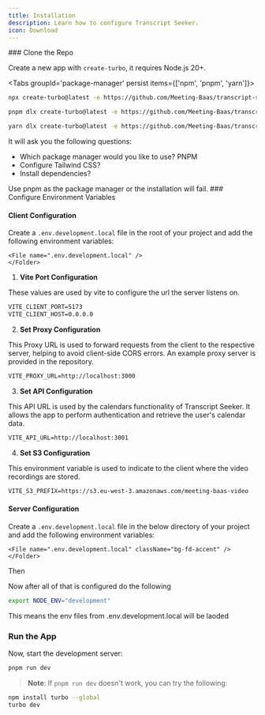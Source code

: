 ```yaml
---
title: Installation
description: Learn how to configure Transcript Seeker.
icon: Download
---
```



<Steps>
<Step>
### Clone the Repo

Create a new app with `create-turbo`, it requires Node.js 20+.

<Tabs groupId='package-manager' persist items={['npm', 'pnpm', 'yarn']}>

```bash tab="npm"
npx create-turbo@latest -e https://github.com/Meeting-Baas/transcript-seeker
```

```bash tab="pnpm"
pnpm dlx create-turbo@latest -e https://github.com/Meeting-Baas/transcript-seeker
```

```bash tab="yarn"
yarn dlx create-turbo@latest -e https://github.com/Meeting-Baas/transcript-seeker
```

</Tabs>

It will ask you the following questions:

- Which package manager would you like to use? PNPM
- Configure Tailwind CSS?
- Install dependencies?


<Callout>
Use pnpm as the package manager or the installation will fail.
</Callout>

</Step>

<Step>
### Configure Environment Variables

#### Client Configuration

Create a `.env.development.local` file in the root of your project and add the following environment variables:

<Files>
  <Folder name="apps" defaultOpen>
    <Folder name="api" defaultOpen>

    <File name=".env.development.local" />
    </Folder>

  </Folder>
    <File name=".env.development.local" className="bg-fd-accent" />

  <File name="package.json" />
</Files>

1. **Vite Port Configuration**

These values are used by vite to configure the url the server listens on.

```txt title=".env.development.local"
VITE_CLIENT_PORT=5173
VITE_CLIENT_HOST=0.0.0.0
```

2. **Set Proxy Configuration**

This Proxy URL is used to forward requests from the client to the respective server, helping to avoid client-side CORS errors. An example proxy server is provided in the repository.

```txt title=".env.development.local"
VITE_PROXY_URL=http://localhost:3000
```

3. **Set API Configuration**

This API URL is used by the calendars functionality of Transcript Seeker. It allows the app to perform authentication and retrieve the user's calendar data.

```txt title=".env.development.local"
VITE_API_URL=http://localhost:3001
```

4. **Set S3 Configuration**

This environment variable is used to indicate to the client where the video recordings are stored.

```txt title=".env.development.local"
VITE_S3_PREFIX=https://s3.eu-west-3.amazonaws.com/meeting-baas-video
```

#### Server Configuration

Create a `.env.development.local` file in the below directory of your project and add the following environment variables:

<Files>
  <Folder name="apps" defaultOpen>
    <Folder name="api" defaultOpen>

    <File name=".env.development.local" className="bg-fd-accent" />
    </Folder>

  </Folder>
    <File name=".env.development.local"  />

  <File name="package.json" />
</Files>

Then

</Step>

Now after all of that is configured do the following
```bash
export NODE_ENV="development"
```

This means the env files from .env.development.local will be laoded
<Step>
### Run the App

Now, start the development server:

```sh
pnpm run dev
```

> **Note**: If `pnpm run dev` doesn't work, you can try the following:

```sh
npm install turbo --global
turbo dev
```

</Step>
</Steps>
